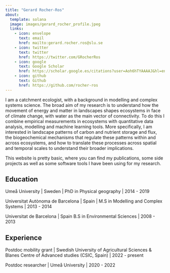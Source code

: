 ```yaml
---
title: "Gerard Rocher-Ros"
about:
  template: solana
  image: images/gerard_rocher_profile.jpeg
  links:
    - icon: envelope
      text: email
      href: mailto:gerard.rocher.ros@slu.se
    - icon: twitter
      text: twitter
      href: https://twitter.com/GRocherRos
    - icon: google
      text: Google Scholar
      href: https://scholar.google.es/citations?user=Aoh6hTYAAAAJ&hl=en
    - icon: github
      text: Github
      href: https://github.com/rocher-ros
---
```


I am a catchment ecologist, with a background in modelling and complex systems science. The broad aim of my research is to understand how the movement of energy and matter in landscapes shapes ecosystems in face of climate change, with water as the main vector of connectivity. To do this I combine empirical measurements in ecosystems with quantitative data analysis, modelling and machine learning tools. More specifically, I am interested in landscape patterns of carbon and nutrient storage and flux, the biogeochemical mechanisms that regulate these patterns within and across ecosystems, and how to translate these processes across spatial and temporal scales to understand their broader implications.

This website is pretty basic, where you can find my publications, some side projects as well as some software tools I have been using for my research.

## Education

Umeå University \| Sweden \| PhD in Physical geography \| 2014 - 2019

Universitat Autònoma de Barcelona \| Spain \| M.S in Modelling and Complex Systems \| 2013 - 2014

Universitat de Barcelona \| Spain B.S in Environmental Sciences \| 2008 - 2013

## Experience

Postdoc mobility grant \| Swedish University of Agricultural Sciences & Blanes Centre of Advanced studies (CSIC, Spain) \| 2022 - present

Postdoc researcher \| Umeå University \| 2020 - 2022
